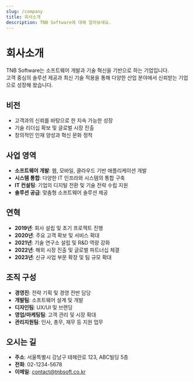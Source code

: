 ---
slug: /company
title: 회사소개
description: TNB Software에 대해 알아보세요.
---

# 회사소개

TNB Software는 소프트웨어 개발과 기술 혁신을 기반으로 하는 기업입니다.  
고객 중심의 솔루션 제공과 최신 기술 적용을 통해 다양한 산업 분야에서 신뢰받는 기업으로 성장해 왔습니다.

## 비전

- 고객과의 신뢰를 바탕으로 한 지속 가능한 성장
- 기술 리더십 확보 및 글로벌 시장 진출
- 창의적인 인재 양성과 혁신 문화 정착

## 사업 영역

- **소프트웨어 개발**: 웹, 모바일, 클라우드 기반 애플리케이션 개발
- **시스템 통합**: 다양한 IT 인프라와 시스템의 통합 구축
- **IT 컨설팅**: 기업의 디지털 전환 및 기술 전략 수립 지원
- **솔루션 공급**: 맞춤형 소프트웨어 솔루션 제공

## 연혁

- **2019년**: 회사 설립 및 초기 프로젝트 진행
- **2020년**: 주요 고객 확보 및 서비스 확대
- **2021년**: 기술 연구소 설립 및 R&D 역량 강화
- **2022년**: 해외 시장 진출 및 글로벌 파트너십 체결
- **2023년**: 신규 사업 부문 확장 및 팀 규모 확대

## 조직 구성

- **경영진**: 전략 기획 및 경영 전반 담당
- **개발팀**: 소프트웨어 설계 및 개발
- **디자인팀**: UX/UI 및 브랜딩
- **영업/마케팅팀**: 고객 관리 및 시장 확대
- **관리지원팀**: 인사, 총무, 재무 등 지원 업무

## 오시는 길

- **주소**: 서울특별시 강남구 테헤란로 123, ABC빌딩 5층
- **전화**: 02-1234-5678
- **이메일**: contact@tnbsoft.co.kr